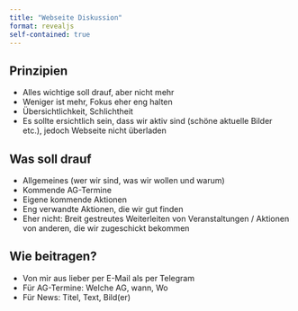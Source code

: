 ```yaml
---
title: "Webseite Diskussion"
format: revealjs
self-contained: true
---
```


## Prinzipien
* Alles wichtige soll drauf, aber nicht mehr 
* Weniger ist mehr, Fokus eher eng halten
* Übersichtlichkeit, Schlichtheit
* Es sollte ersichtlich sein, dass wir aktiv sind (schöne aktuelle Bilder etc.), jedoch Webseite nicht überladen

## Was soll drauf
* Allgemeines (wer wir sind, was wir wollen und warum)
* Kommende AG-Termine
* Eigene kommende Aktionen
* Eng verwandte Aktionen, die wir gut finden
* Eher nicht: Breit gestreutes Weiterleiten von Veranstaltungen / Aktionen von anderen, die wir zugeschickt bekommen

## Wie beitragen?
* Von mir aus lieber per E-Mail als per Telegram
* Für AG-Termine: Welche AG, wann, Wo
* Für News: Titel, Text, Bild(er)

